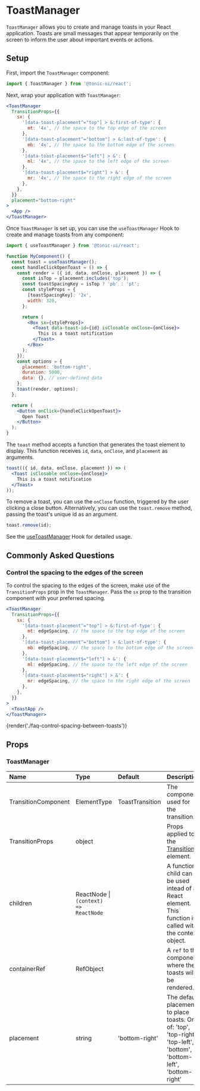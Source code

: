# ToastManager

`ToastManager` allows you to create and manage toasts in your React application. Toasts are small messages that appear temporarily on the screen to inform the user about important events or actions.

## Setup

First, import the `ToastManager` component:

```jsx
import { ToastManager } from '@tonic-ui/react';
```

Next, wrap your application with `ToastManager`:

```jsx
<ToastManager
  TransitionProps={{
    sx: {
      '[data-toast-placement^="top"] > &:first-of-type': {
        mt: '4x', // the space to the top edge of the screen
      },
      '[data-toast-placement^="bottom"] > &:last-of-type': {
        mb: '4x', // the space to the bottom edge of the screen
      },
      '[data-toast-placement$="left"] > &': {
        ml: '4x', // the space to the left edge of the screen
      },
      '[data-toast-placement$="right"] > &': {
        mr: '4x', // the space to the right edge of the screen
      },
    },
  }}
  placement="bottom-right"
>
  <App />
</ToastManager>
```

Once `ToastManager` is set up, you can use the `useToastManager` Hook to create and manage toasts from any component:

```jsx
import { useToastManager } from '@tonic-ui/react';

function MyComponent() {
  const toast = useToastManager();
  const handleClickOpenToast = () => {
    const render = ({ id, data, onClose, placement }) => {
      const isTop = placement.includes('top');
      const toastSpacingKey = isTop ? 'pb' : 'pt';
      const styleProps = {
        [toastSpacingKey]: '2x',
        width: 320,
      };

      return (
        <Box sx={styleProps}>
          <Toast data-toast-id={id} isClosable onClose={onClose}>
            This is a toast notification
          </Toast>
        </Box>
      );
    });
    const options = {
      placement: 'bottom-right',
      duration: 5000,
      data: {}, // user-defined data
    };
    toast(render, options);
  };

  return (
    <Button onClick={handleClickOpenToast}>
      Open Toast
    </Button>
  );
}
```

The `toast` method accepts a function that generates the toast element to display. This function receives `id`, `data`, `onClose`, and `placement` as arguments.

```jsx
toast(({ id, data, onClose, placement }) => (
  <Toast isClosable onClose={onClose}>
    This is a toast notification
  </Toast>
));
```

To remove a toast, you can use the `onClose` function, triggered by the user clicking a close button. Alternatively, you can use the `toast.remove` method, passing the toast's unique id as an argument.

```js
toast.remove(id);
```

See the [useToastManager](./toast-manager/useToastManager) Hook for detailed usage.

## Commonly Asked Questions

### Control the spacing to the edges of the screen

To control the spacing to the edges of the screen, make use of the `TransitionProps` prop in the `ToastManager`. Pass the `sx` prop to the transition component with your preferred spacing.

```jsx
<ToastManager
  TransitionProps={{
    sx: {
      '[data-toast-placement^="top"] > &:first-of-type': {
        mt: edgeSpacing, // the space to the top edge of the screen
      },
      '[data-toast-placement^="bottom"] > &:last-of-type': {
        mb: edgeSpacing, // the space to the bottom edge of the screen
      },
      '[data-toast-placement$="left"] > &': {
        ml: edgeSpacing, // the space to the left edge of the screen
      },
      '[data-toast-placement$="right"] > &': {
        mr: edgeSpacing, // the space to the right edge of the screen
      },
    },
  }}
>
  <ToastApp />
</ToastManager>
```

{render('./faq-control-spacing-between-toasts')}

## Props

### ToastManager

| Name | Type | Default | Description |
| :--- | :--- | :------ | :---------- |
| TransitionComponent | ElementType | ToastTransition | The component used for the transition. |
| TransitionProps | object | | Props applied to the [Transition](http://reactcommunity.org/react-transition-group/transition#Transition-props) element. |
| children | ReactNode \| `(context) => ReactNode` | | A function child can be used intead of a React element. This function is called with the context object. |
| containerRef | RefObject | | A `ref` to the component where the toasts will be rendered. |
| placement | string | 'bottom-right' | The default placement to place toasts. One of: 'top', 'top-right', 'top-left', 'bottom', 'bottom-left', 'bottom-right' |
